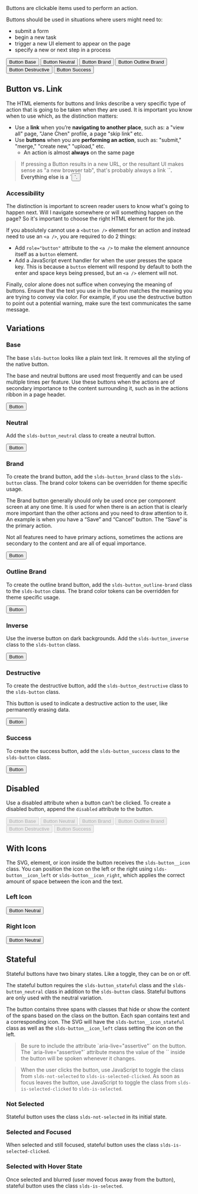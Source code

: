

<div className="doc lead">
  Buttons are clickable items used to perform an action.
</div>

Buttons should be used in situations where users might need to:

- submit a form
- begin a new task
- trigger a new UI element to appear on the page
- specify a new or next step in a process

<Example title="Button All Examples">
  <CodeView>
    <React.Fragment>
      <Button>
        Button Base
      </Button>
      <Button isNeutral>
        Button Neutral
      </Button>
      <Button isBrand>
        Button Brand
      </Button>
      <Button isOutlineBrand>
        Button Outline Brand
      </Button>
      <Button isDestructive>
        Button Destructive
      </Button>
      <Button isSuccess>
        Button Success
      </Button>
    </React.Fragment>
  </CodeView>
</Example>

## Button vs. Link

The HTML elements for buttons and links describe a very specific type of action that is going to be taken when they are used. It is important you know when to use which, as the distinction matters:

- Use a **link** when you’re **navigating to another place**, such as: a "view all" page, "Jane Chen" profile, a page "skip link" etc.
- Use **buttons** when you are **performing an action**, such as: "submit," "merge," "create new," "upload," etc.
  - An action is almost **always** on the same page

<Blockquote type="a11y" header="Accessibility Rule of Thumb">
  If pressing a Button results in a new URL, or the resultant UI makes sense as "a new browser tab", that's probably always a link `<a>`. Everything else is a `<button>`.
</Blockquote>

### Accessibility

The distinction is important to screen reader users to know what's going to happen next. Will I navigate somewhere or will something happen on the page? So it's important to choose the right HTML element for the job.

If you absolutely cannot use a `<button />` element for an action and instead need to use an `<a />`, you are required to do 2 things:

- Add `role="button"` attribute to the `<a />` to make the element announce itself as a `button` element.
- Add a JavaScript event handler for when the user presses the space key.  This is because a `button` element will respond by default to both the enter and space keys being pressed, but an `<a />` element will not.

Finally, color alone does not suffice when conveying the meaning of buttons. Ensure that the text you use in the button matches the meaning you are trying to convey via color. For example, if you use the destructive button to point out a potential warning, make sure the text communicates the same message.

## Variations

### Base

The base `slds-button` looks like a plain text link. It removes all the styling of the native button.

The base and neutral buttons are used most frequently and can be used multiple times per feature. Use these buttons when the actions are of secondary importance to the content surrounding it, such as in the actions ribbon in a page header.

<Example title="Button Base">
  <CodeView toggleCode={false}>
    <Button>Button</Button>
  </CodeView>
</Example>

### Neutral

Add the `slds-button_neutral` class to create a neutral button.

<Example title="Button Neutral">
  <CodeView toggleCode={false}>
    <Button isNeutral>Button</Button>
  </CodeView>
</Example>

### Brand

To create the brand button, add the `slds-button_brand` class to the `slds-button` class. The brand color tokens can be overridden for theme specific usage.

The Brand button generally should only be used once per component screen at any one time. It is used for when there is an action that is clearly more important than the other actions and you need to draw attention to it. An example is when you have a “Save” and “Cancel” button. The “Save” is the primary action.

Not all features need to have primary actions, sometimes the actions are secondary to the content and are all of equal importance.

<Example title="Button Brand">
  <CodeView toggleCode={false}>
    <Button isBrand>Button</Button>
  </CodeView>
</Example>

### Outline Brand

To create the outline brand button, add the `slds-button_outline-brand` class to the `slds-button` class. The brand color tokens can be overridden for theme specific usage.

<Example title="Button Outline Brand">
  <CodeView toggleCode={false}>
    <Button isOutlineBrand>Button</Button>
  </CodeView>
</Example>

### Inverse

Use the inverse button on dark backgrounds. Add the `slds-button_inverse` class to the `slds-button` class.

<Example title="Button Inverse">
  <CodeView style={{ backgroundColor: '#16325c', padding: '1rem' }} toggleCode={false}>
    <Button isInverse>Button</Button>
  </CodeView>
</Example>

### Destructive

To create the destructive button, add the `slds-button_destructive` class to the `slds-button` class.

This button is used to indicate a destructive action to the user, like permanently erasing data.

<Example title="Button Destructive">
  <CodeView toggleCode={false}>
    <Button isDestructive>Button</Button>
  </CodeView>
</Example>

### Success

To create the success button, add the `slds-button_success` class to the `slds-button` class.

<Example title="Button Success">
  <CodeView toggleCode={false}>
    <Button isSuccess>Button</Button>
  </CodeView>
</Example>

## Disabled

Use a disabled attribute when a button can’t be clicked. To create a disabled button, append the `disabled` attribute to the button.

<Example title="Button Disabled Examples">
  <CodeView>
    <div>
      <Button disabled>
        Button Base
      </Button>
      <Button isNeutral disabled>
        Button Neutral
      </Button>
      <Button isBrand disabled>
        Button Brand
      </Button>
      <Button isOutlineBrand disabled>
        Button Outline Brand
      </Button>
      <Button isDestructive disabled>
        Button Destructive
      </Button>
      <Button isSuccess disabled>
        Button Success
      </Button>
    </div>
  </CodeView>
</Example>

## With Icons

The SVG, element, or icon inside the button receives the `slds-button__icon` class. You can position the icon on the left or the right using `slds-button__icon_left` or `slds-button__icon_right`, which applies the correct amount of space between the icon and the text.

### Left Icon

<Example title="Button Left Icon">
  <CodeView>
    <Button isNeutral>
      <SvgIcon
        className="slds-button__icon slds-button__icon_left"
        sprite="utility"
        symbol="download"
      />
      Button Neutral
    </Button>
  </CodeView>
</Example>

### Right Icon

<Example title="Button Right Icon">
  <CodeView>
    <Button isNeutral>
      Button Neutral
      <SvgIcon
        className="slds-button__icon slds-button__icon_right"
        sprite="utility"
        symbol="download"
      />
    </Button>
  </CodeView>
</Example>

## Stateful

Stateful buttons have two binary states. Like a toggle, they can be on or off.

The stateful button requires the `slds-button_stateful` class and the `slds-button_neutral` class in addition to the `slds-button` class. Stateful buttons are only used with the neutral variation.

The button contains three spans with classes that hide or show the content of the spans based on the class on the button. Each span contains text and a corresponding icon. The SVG will have the `slds-button__icon_stateful` class as well as the `slds-button__icon_left` class setting the icon on the left.

<Blockquote type="a11y" header="Accessibility Requirement">
  Be sure to include the attribute `aria-live="assertive"` on the button. The `aria-live="assertive"` attribute means the value of the `<span>` inside the button will be spoken whenever it changes.
</Blockquote>

<Blockquote type="note" header="JavaScript Requirement">
  When the user clicks the button, use JavaScript to toggle the class from <code className="doc">slds-not-selected</code> to <code className="doc">slds-is-selected-clicked</code>. As soon as focus leaves the button, use JavaScript to toggle the class from <code className="doc">slds-is-selected-clicked</code> to <code className="doc">slds-is-selected</code>.
</Blockquote>

### Not Selected

Stateful button uses the class `slds-not-selected` in its initial state.

<Example title="Button Stateful Not Selected">
  <CodeView>
    <StatefulButton isNotSelected />
  </CodeView>
</Example>

### Selected and Focused

When selected and still focused, stateful button uses the class `slds-is-selected-clicked`.

<Example title="Button Stateful Selected and Clicked">
  <CodeView>
    <StatefulButton isSelectedClicked />
  </CodeView>
</Example>

### Selected with Hover State

Once selected and blurred (user moved focus away from the button), stateful button uses the class `slds-is-selected`.

<Example title="Button Stateful Selected">
  <CodeView>
    <StatefulButton isSelected />
  </CodeView>
</Example>

